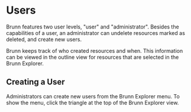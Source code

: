 =Users=
Brunn features two user levels, "user" and "administrator". Besides the
capabilities of a user, an administrator can undelete resources marked as
deleted, and create new users.

Brunn keeps track of who created resources and when. This information can be
viewed in the outline view for resources that are selected in the Brunn
Explorer.

==Creating a User==
Administrators can create new users from the Brunn Explorer menu. To 
show the menu, click the triangle at the top of the Brunn Explorer view.
